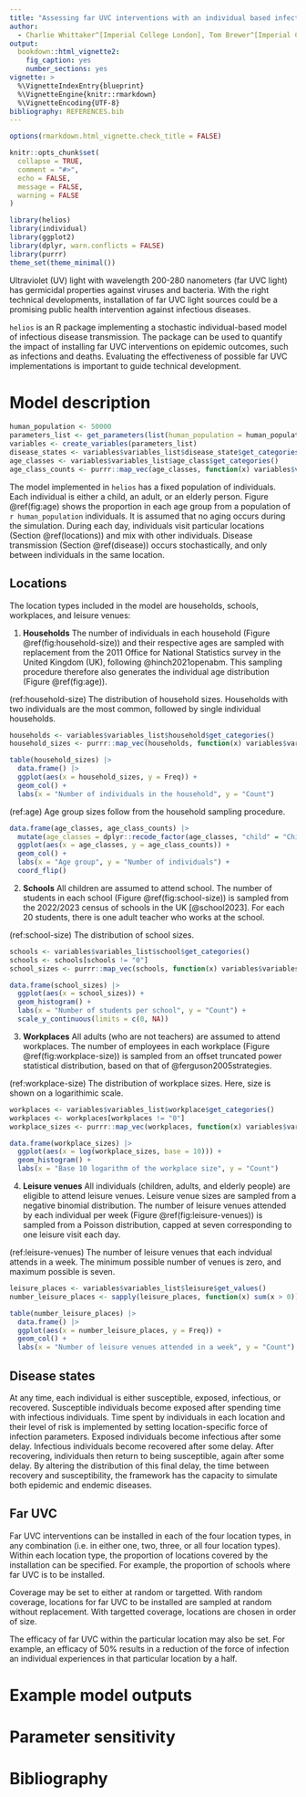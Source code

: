 ```yaml
---
title: "Assessing far UVC interventions with an individual based infectious disease model"
author:
  - Charlie Whittaker^[Imperial College London], Tom Brewer^[Imperial College London], Adam Howes^[Independent]
output: 
  bookdown::html_vignette2:
    fig_caption: yes
    number_sections: yes
vignette: >
  %\VignetteIndexEntry{blueprint}
  %\VignetteEngine{knitr::rmarkdown}
  %\VignetteEncoding{UTF-8}
bibliography: REFERENCES.bib
---
```


```r
options(rmarkdown.html_vignette.check_title = FALSE)

knitr::opts_chunk$set(
  collapse = TRUE,
  comment = "#>",
  echo = FALSE,
  message = FALSE,
  warning = FALSE
)
```

```r
library(helios)
library(individual)
library(ggplot2)
library(dplyr, warn.conflicts = FALSE)
library(purrr)
theme_set(theme_minimal())
```

Ultraviolet (UV) light with wavelength 200-280 nanometers (far UVC light) has germicidal properties against viruses and bacteria.
With the right technical developments, installation of far UVC light sources could be a promising public health intervention against infectious diseases.

`helios` is an R package implementing a stochastic individual-based model of infectious disease transmission.
The package can be used to quantify the impact of installing far UVC interventions on epidemic outcomes, such as infections and deaths.
Evaluating the effectiveness of possible far UVC implementations is important to guide technical development.

# Model description

```r
human_population <- 50000
parameters_list <- get_parameters(list(human_population = human_population, seed = 1))
variables <- create_variables(parameters_list)
disease_states <- variables$variables_list$disease_state$get_categories()
age_classes <- variables$variables_list$age_class$get_categories()
age_class_counts <- purrr::map_vec(age_classes, function(x) variables$variables_list$age_class$get_size_of(values = x))
```

The model implemented in `helios` has a fixed population of individuals.
Each individual is either a child, an adult, or an elderly person.
Figure \@ref(fig:age) shows the proportion in each age group from a population of `r human_population` individuals.
It is assumed that no aging occurs during the simulation.
During each day, individuals visit particular locations (Section \@ref(locations)) and mix with other individuals.
Disease transmission (Section \@ref(disease)) occurs stochastically, and only between individuals in the same location.

## Locations {#locations}

The location types included in the model are households, schools, workplaces, and leisure venues:

1. **Households**
The number of individuals in each household (Figure \@ref(fig:household-size)) and their respective ages are sampled with replacement from the 2011 Office for National Statistics survey in the United Kingdom (UK), following @hinch2021openabm.
This sampling procedure therefore also generates the individual age distribution (Figure \@ref(fig:age)).

(ref:household-size) The distribution of household sizes. Households with two individuals are the most common, followed by single individual households.

```r
households <- variables$variables_list$household$get_categories()
household_sizes <- purrr::map_vec(households, function(x) variables$variables_list$household$get_size_of(values = x))

table(household_sizes) |>
  data.frame() |>
  ggplot(aes(x = household_sizes, y = Freq)) +
  geom_col() +
  labs(x = "Number of individuals in the household", y = "Count")
```

(ref:age) Age group sizes follow from the household sampling procedure.

```r
data.frame(age_classes, age_class_counts) |>
  mutate(age_classes = dplyr::recode_factor(age_classes, "child" = "Child", "adult" = "Adult", "elderly" = "Elderly")) |>
  ggplot(aes(x = age_classes, y = age_class_counts)) +
  geom_col() +
  labs(x = "Age group", y = "Number of individuals") +
  coord_flip()
```

2. **Schools**
All children are assumed to attend school.
The number of students in each school (Figure \@ref(fig:school-size)) is sampled from the 2022/2023 census of schools in the UK [@school2023].
For each 20 students, there is one adult teacher who works at the school.

(ref:school-size) The distribution of school sizes.

```r
schools <- variables$variables_list$school$get_categories()
schools <- schools[schools != "0"]
school_sizes <- purrr::map_vec(schools, function(x) variables$variables_list$school$get_size_of(values = x))

data.frame(school_sizes) |>
  ggplot(aes(x = school_sizes)) +
  geom_histogram() +
  labs(x = "Number of students per school", y = "Count") +
  scale_y_continuous(limits = c(0, NA))
```

3. **Workplaces**
All adults (who are not teachers) are assumed to attend workplaces.
The number of employees in each workplace (Figure \@ref(fig:workplace-size)) is sampled from an offset truncated power statistical distribution, based on that of @ferguson2005strategies.

(ref:workplace-size) The distribution of workplace sizes. Here, size is shown on a logarithimic scale.

```r
workplaces <- variables$variables_list$workplace$get_categories()
workplaces <- workplaces[workplaces != "0"]
workplace_sizes <- purrr::map_vec(workplaces, function(x) variables$variables_list$workplace$get_size_of(values = x))

data.frame(workplace_sizes) |>
  ggplot(aes(x = log(workplace_sizes, base = 10))) +
  geom_histogram() +
  labs(x = "Base 10 logarithm of the workplace size", y = "Count")
```

4. **Leisure venues**
All individuals (children, adults, and elderly people) are eligible to attend leisure venues.
Leisure venue sizes are sampled from a negative binomial distribution.
The number of leisure venues attended by each individual per week (Figure \@ref(fig:leisure-venues)) is sampled from a Poisson distribution, capped at seven corresponding to one leisure visit each day.

(ref:leisure-venues) The number of leisure venues that each indvidual attends in a week. The minimum possible number of venues is zero, and maximum possible is seven.

```r
leisure_places <- variables$variables_list$leisure$get_values()
number_leisure_places <- sapply(leisure_places, function(x) sum(x > 0))

table(number_leisure_places) |>
  data.frame() |>
  ggplot(aes(x = number_leisure_places, y = Freq)) +
  geom_col() +
  labs(x = "Number of leisure venues attended in a week", y = "Count")
```

## Disease states {#disease}

At any time, each individual is either susceptible, exposed, infectious, or recovered.
Susceptible individuals become exposed after spending time with infectious individuals.
Time spent by individuals in each location and their level of risk is implemented by setting location-specific force of infection parameters.
Exposed individuals become infectious after some delay.
Infectious individuals become recovered after some delay.
After recovering, individuals then return to being susceptible, again after some delay.
By altering the distribution of this final delay, the time between recovery and susceptibility, the framework has the capacity to simulate both epidemic and endemic diseases.

## Far UVC

Far UVC interventions can be installed in each of the four location types, in any combination (i.e. in either one, two, three, or all four location types).
Within each location type, the proportion of locations covered by the installation can be specified.
For example, the proportion of schools where far UVC is to be installed.

Coverage may be set to either at random or targetted.
With random coverage, locations for far UVC to be installed are sampled at random without replacement.
With targetted coverage, locations are chosen in order of size.

The efficacy of far UVC within the particular location may also be set.
For example, an efficacy of 50% results in a reduction of the force of infection an individual experiences in that particular location by a half.

# Example model outputs

# Parameter sensitivity

# Bibliography {-}
